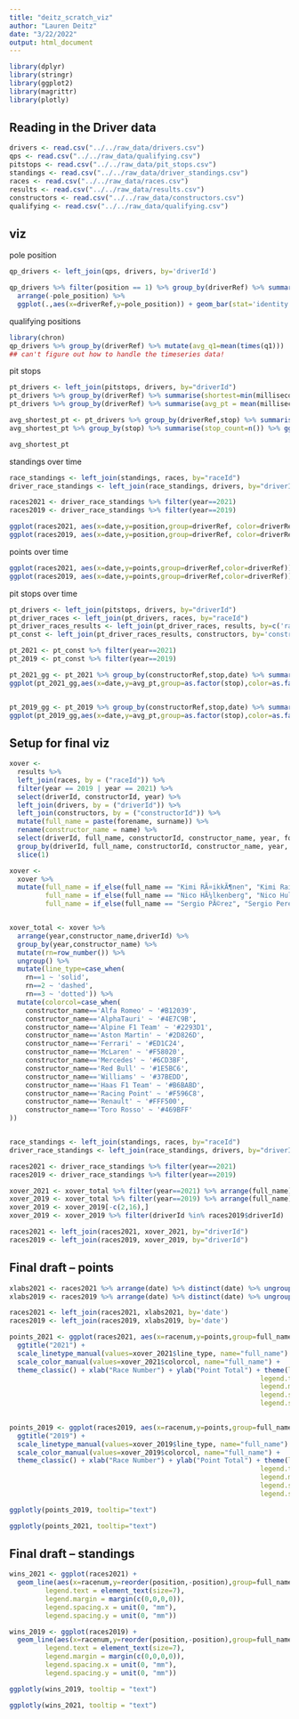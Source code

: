 ```yaml
---
title: "deitz_scratch_viz"
author: "Lauren Deitz"
date: "3/22/2022"
output: html_document
---
```


```r
library(dplyr)
library(stringr)
library(ggplot2)
library(magrittr)
library(plotly)
```

## Reading in the Driver data

```r
drivers <- read.csv("../../raw_data/drivers.csv")
qps <- read.csv("../../raw_data/qualifying.csv")
pitstops <- read.csv("../../raw_data/pit_stops.csv")
standings <- read.csv("../../raw_data/driver_standings.csv")
races <- read.csv("../../raw_data/races.csv")
results <- read.csv("../../raw_data/results.csv")
constructors <- read.csv("../../raw_data/constructors.csv")
qualifying <- read.csv("../../raw_data/qualifying.csv")

```

## viz

pole position
```r
qp_drivers <- left_join(qps, drivers, by='driverId')

qp_drivers %>% filter(position == 1) %>% group_by(driverRef) %>% summarise(pole_position=n()) %>% 
  arrange(-pole_position) %>% 
  ggplot(.,aes(x=driverRef,y=pole_position)) + geom_bar(stat='identity') + coord_flip()
```
qualifying positions

```r
library(chron)
qp_drivers %>% group_by(driverRef) %>% mutate(avg_q1=mean(times(q1)))
## can't figure out how to handle the timeseries data!

```

pit stops
```r
pt_drivers <- left_join(pitstops, drivers, by="driverId")
pt_drivers %>% group_by(driverRef) %>% summarise(shortest=min(milliseconds)) %>% arrange(shortest)
pt_drivers %>% group_by(driverRef) %>% summarise(avg_pt = mean(milliseconds)) %>% arrange(avg_pt)

avg_shortest_pt <- pt_drivers %>% group_by(driverRef,stop) %>% summarise(avg_pt = mean(milliseconds)) %>% arrange(driverRef,avg_pt) %>% mutate(pt_rank=row_number(avg_pt)) %>% filter(pt_rank==1)
avg_shortest_pt %>% group_by(stop) %>% summarise(stop_count=n()) %>% ggplot(.,aes(x=stop,y=stop_count)) + geom_bar(stat='identity') + ggtitle('Shortest pit stop on average by driver')

avg_shortest_pt
```

standings over time
```r
race_standings <- left_join(standings, races, by="raceId")
driver_race_standings <- left_join(race_standings, drivers, by="driverId")

races2021 <- driver_race_standings %>% filter(year==2021)
races2019 <- driver_race_standings %>% filter(year==2019)

ggplot(races2021, aes(x=date,y=position,group=driverRef, color=driverRef)) + geom_line() + coord_flip() + ggtitle("2021")
ggplot(races2019, aes(x=date,y=position,group=driverRef, color=driverRef)) + geom_line() + coord_flip() + ggtitle("2019")

```

points over time
```r
ggplot(races2021, aes(x=date,y=points,group=driverRef,color=driverRef)) + geom_point() + geom_smooth(se=FALSE) + coord_flip() + ggtitle("2021")
ggplot(races2019, aes(x=date,y=points,group=driverRef,color=driverRef)) + geom_point() + geom_smooth(se=FALSE) + coord_flip() + ggtitle("2019")

```

pit stops over time
```r
pt_drivers <- left_join(pitstops, drivers, by="driverId")
pt_driver_races <- left_join(pt_drivers, races, by="raceId")
pt_driver_races_results <- left_join(pt_driver_races, results, by=c('raceId', 'driverId'))
pt_const <- left_join(pt_driver_races_results, constructors, by='constructorId')

pt_2021 <- pt_const %>% filter(year==2021)
pt_2019 <- pt_const %>% filter(year==2019)

pt_2021_gg <- pt_2021 %>% group_by(constructorRef,stop,date) %>% summarise(avg_pt=median(milliseconds.x)) %>% arrange(constructorRef,date) %>% filter(stop<4)
ggplot(pt_2021_gg,aes(x=date,y=avg_pt,group=as.factor(stop),color=as.factor(stop))) + geom_line() + facet_grid(constructorRef~.) + ggtitle("2021") + theme(axis.text.x = element_text(angle = 90))


pt_2019_gg <- pt_2019 %>% group_by(constructorRef,stop,date) %>% summarise(avg_pt=median(milliseconds.x)) %>% arrange(constructorRef,date) %>% filter(stop<4)
ggplot(pt_2019_gg,aes(x=date,y=avg_pt,group=as.factor(stop),color=as.factor(stop))) + geom_line() + facet_grid(constructorRef~.) + ggtitle("2019")
```


## Setup for final viz

```r
xover <- 
  results %>%
  left_join(races, by = ("raceId")) %>%
  filter(year == 2019 | year == 2021) %>%
  select(driverId, constructorId, year) %>%
  left_join(drivers, by = ("driverId")) %>%
  left_join(constructors, by = ("constructorId")) %>%
  mutate(full_name = paste(forename, surname)) %>%
  rename(constructor_name = name) %>%
  select(driverId, full_name, constructorId, constructor_name, year, forename, surname) %>%
  group_by(driverId, full_name, constructorId, constructor_name, year, forename, surname) %>% 
  slice(1)

xover <- 
  xover %>%
  mutate(full_name = if_else(full_name == "Kimi RÃ¤ikkÃ¶nen", "Kimi Raikkonen", full_name),
         full_name = if_else(full_name == "Nico HÃ¼lkenberg", "Nico Hulkenberg", full_name),
         full_name = if_else(full_name == "Sergio PÃ©rez", "Sergio Perez", full_name))


xover_total <- xover %>% 
  arrange(year,constructor_name,driverId) %>% 
  group_by(year,constructor_name) %>% 
  mutate(rn=row_number()) %>% 
  ungroup() %>% 
  mutate(line_type=case_when(
    rn==1 ~ 'solid',
    rn==2 ~ 'dashed',
    rn==3 ~ 'dotted')) %>% 
  mutate(colorcol=case_when(
    constructor_name=='Alfa Romeo' ~ '#B12039',
    constructor_name=='AlphaTauri' ~ '#4E7C9B',
    constructor_name=='Alpine F1 Team' ~ '#2293D1',
    constructor_name=='Aston Martin' ~ '#2D826D',
    constructor_name=='Ferrari' ~ '#ED1C24',
    constructor_name=='McLaren' ~ '#F58020',
    constructor_name=='Mercedes' ~ '#6CD3BF',
    constructor_name=='Red Bull' ~ '#1E5BC6',
    constructor_name=='Williams' ~ '#37BEDD',
    constructor_name=='Haas F1 Team' ~ '#B6BABD',
    constructor_name=='Racing Point' ~ '#F596C8',
    constructor_name=='Renault' ~ '#FFF500',
    constructor_name=='Toro Rosso' ~ '#469BFF'
))


race_standings <- left_join(standings, races, by="raceId")
driver_race_standings <- left_join(race_standings, drivers, by="driverId")

races2021 <- driver_race_standings %>% filter(year==2021)
races2019 <- driver_race_standings %>% filter(year==2019)

xover_2021 <- xover_total %>% filter(year==2021) %>% arrange(full_name)
xover_2019 <- xover_total %>% filter(year==2019) %>% arrange(full_name)
xover_2019 <- xover_2019[-c(2,16),]
xover_2019 <- xover_2019 %>% filter(driverId %in% races2019$driverId)

races2021 <- left_join(races2021, xover_2021, by="driverId")
races2019 <- left_join(races2019, xover_2019, by="driverId")


```

## Final draft -- points


```r
xlabs2021 <- races2021 %>% arrange(date) %>% distinct(date) %>% ungroup() %>% mutate(racenum=row_number())
xlabs2019 <- races2019 %>% arrange(date) %>% distinct(date) %>% ungroup() %>% mutate(racenum=row_number())

races2021 <- left_join(races2021, xlabs2021, by='date')
races2019 <- left_join(races2019, xlabs2019, by='date')

points_2021 <- ggplot(races2021, aes(x=racenum,y=points,group=full_name,color=full_name, linetype=full_name, text=paste("<b>Driver:</b> ",full_name,"<br><b>Team: </b>",constructor_name,"<br><b>Points: </b>",points,"<br><b>Race Date:</b> ",date,"<br><b>Race: </b>",name))) + geom_point() + geom_smooth(se=FALSE) +
  ggtitle("2021") + 
  scale_linetype_manual(values=xover_2021$line_type, name="full_name") + 
  scale_color_manual(values=xover_2021$colorcol, name="full_name") + 
  theme_classic() + xlab("Race Number") + ylab("Point Total") + theme(legend.title = element_blank(),
                                                               legend.text = element_text(size=7),
                                                               legend.margin = margin(c(0,0,0,0)),
                                                               legend.spacing.x = unit(0, "mm"),
                                                               legend.spacing.y = unit(0, "mm"))

  
points_2019 <- ggplot(races2019, aes(x=racenum,y=points,group=full_name,color=full_name, linetype=full_name, text=paste("<b>Driver:</b> ",full_name,"<br><b>Team: </b>",constructor_name,"<br><b>Points: </b>",points,"<br><b>Race Date:</b> ",date,"<br><b>Race: </b>",name))) + geom_point() + geom_smooth(se=FALSE) +
  ggtitle("2019") + 
  scale_linetype_manual(values=xover_2019$line_type, name="full_name") + 
  scale_color_manual(values=xover_2019$colorcol, name="full_name") + 
  theme_classic() + xlab("Race Number") + ylab("Point Total") + theme(legend.title = element_blank(),
                                                               legend.text = element_text(size=7),
                                                               legend.margin = margin(c(0,0,0,0)),
                                                               legend.spacing.x = unit(0, "mm"),
                                                               legend.spacing.y = unit(0, "mm"))

ggplotly(points_2019, tooltip="text") 

ggplotly(points_2021, tooltip="text")


```

## Final draft -- standings

```r
wins_2021 <- ggplot(races2021) + 
  geom_line(aes(x=racenum,y=reorder(position,-position),group=full_name,color=full_name,linetype=full_name,text=paste("<b>Driver: </b>",full_name,"<br><b>Team:</b> ",constructor_name))) + scale_color_manual(values=xover_2021$colorcol)+ scale_linetype_manual(values=xover_2021$line_type) + ggtitle("2021") + theme_classic() + labs(x = "Race Number", y = "Position") + theme(legend.title = element_blank(),
         legend.text = element_text(size=7),
         legend.margin = margin(c(0,0,0,0)),
         legend.spacing.x = unit(0, "mm"),
         legend.spacing.y = unit(0, "mm"))

wins_2019 <- ggplot(races2019) + 
  geom_line(aes(x=racenum,y=reorder(position,-position),group=full_name,color=full_name,linetype=full_name,text=paste("<b>Driver: </b>",full_name,"<br><b>Team:</b> ",constructor_name))) + scale_color_manual(values=xover_2019$colorcol)+ scale_linetype_manual(values=xover_2019$line_type) + ggtitle("2019") + theme_classic() + labs(x = "Race Number", y = "Position") + guides(color=guide_legend(ncol=2)) + theme(legend.title = element_blank(),
         legend.text = element_text(size=7),
         legend.margin = margin(c(0,0,0,0)),
         legend.spacing.x = unit(0, "mm"),
         legend.spacing.y = unit(0, "mm"))

ggplotly(wins_2019, tooltip = "text")

ggplotly(wins_2021, tooltip = "text")

```
